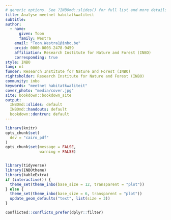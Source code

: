 ```yaml
--- 
# generic options. See ?INBOmd::slides() for full list and more details.
title: Analyse meetnet habitatkwaliteit
subtitle:
author: 
  - name:
      given: Toon
      family: Westra
    email: "Toon.Westra1@inbo.be"
    orcid: 0000-0003-2478-9459
    affiliation: Research Institute for Nature and Forest (INBO)
    corresponding: true
style: INBO
lang: nl
funder: Research Institute for Nature and Forest (INBO)
rightsholder: Research Institute for Nature and Forest (INBO)
community: inbo
keywords: "meetnet habitatkwaliteit"
cover_photo: "media/cover.jpg"
site: bookdown::bookdown_site
output:
  INBOmd::slides: default
  INBOmd::handouts: default
  bookdown::dontrun: default
---
```


```r
library(knitr)
opts_chunk$set(
  dev = "cairo_pdf"
)
opts_chunk$set(message = FALSE,
               warning = FALSE)


library(tidyverse)
library(INBOtheme)
library(kableExtra)
if (interactive()) {
  theme_set(theme_inbo(base_size = 12, transparent = "plot"))
} else {
  theme_set(theme_inbo(base_size = 6, transparent = "plot"))
  update_geom_defaults("text", list(size = 3))
}

conflicted::conflicts_prefer(dplyr::filter)
```


